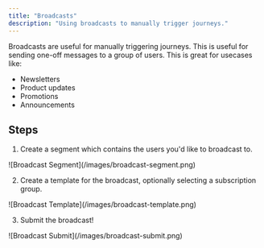 ```yaml
---
title: "Broadcasts"
description: "Using broadcasts to manually trigger journeys."
---
```


Broadcasts are useful for manually triggering journeys. This is useful for sending one-off messages to a group of users. This is great for usecases like:

- Newsletters
- Product updates
- Promotions
- Announcements

## Steps

1. Create a segment which contains the users you'd like to broadcast to.

<Frame>
![Broadcast Segment](/images/broadcast-segment.png)
</Frame>

2. Create a template for the broadcast, optionally selecting a subscription group.

<Frame>
![Broadcast Template](/images/broadcast-template.png)
</Frame>

3. Submit the broadcast!

<Frame>
![Broadcast Submit](/images/broadcast-submit.png)
</Frame>
